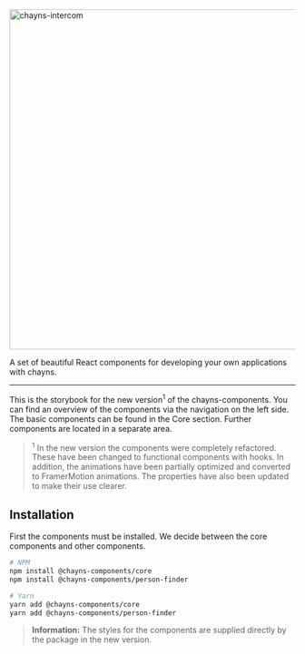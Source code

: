 
<Meta title="Introduction" />

<link
    href="https://fonts.googleapis.com/css2?family=Roboto:wght@400;700;900&display=swap"
    rel="stylesheet"
/>

<div style={{ textAlign: 'center' }}>
    <img src="https://chayns.space/77896-21884/chayns_components.png" width="600px" alt="chayns-intercom"/>
    <p style={{ fontSize: '85%', marginTop: 0, opacity: 0.85 }}>
        A set of beautiful React components for developing your own applications with chayns.
    </p>
</div>

---

<p style={{ fontSize: '1.1rem' }}>
    This is the storybook for the new version<sup>1</sup> of the chayns-components. You can find an
    overview of the components via the navigation on the left side. The basic components can be
    found in the Core section. Further components are located in a separate area.
</p>

> <sup>1</sup> In the new version the components were completely refactored. These have been
> changed to functional components with hooks. In addition, the animations have been partially
> optimized and converted to FramerMotion animations. The properties have also been updated to
> make their use clearer.

<h2 style={{ marginTop: '32px' }}>Installation</h2>

<p style={{ fontSize: '1.1rem' }}>
    First the components must be installed. We decide between the core components and other
    components.
</p>

```bash
# NPM
npm install @chayns-components/core
npm install @chayns-components/person-finder

# Yarn
yarn add @chayns-components/core
yarn add @chayns-components/person-finder
```
> **Information:** The styles for the components are supplied directly by the package in the new
> version.

